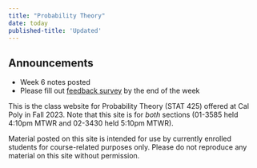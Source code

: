 ```yaml
---
title: "Probability Theory"
date: today
published-title: 'Updated'
---
```


::: callout-note
## Announcements

-   Week 6 notes posted
-   Please fill out [feedback survey](https://forms.gle/hpAB4Jtgnhaky3QTA) by the end of the week
:::

This is the class website for Probability Theory (STAT 425) offered at Cal Poly in Fall 2023. Note that this site is for *both* sections (01-3585 held 4:10pm MTWR and 02-3430 held 5:10pm MTWR).

Material posted on this site is intended for use by currently enrolled students for course-related purposes only. Please do not reproduce any material on this site without permission.
